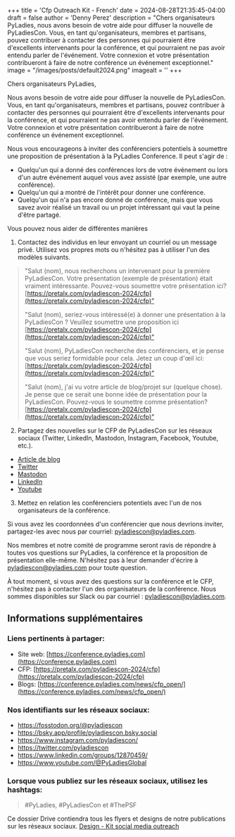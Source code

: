 +++
title = 'Cfp Outreach Kit - French'
date = 2024-08-28T21:35:45-04:00
draft = false
author = 'Denny Perez'
description = "Chers organisateurs PyLadies, nous avons besoin de votre aide pour diffuser la nouvelle de PyLadiesCon. Vous, en tant qu'organisateurs, membres et partisans, pouvez contribuer à contacter des personnes qui pourraient être d'excellents intervenants pour la conférence, et qui pourraient ne pas avoir entendu parler de l'événement. Votre connexion et votre présentation contribueront à faire de notre conférence un événement exceptionnel."
image = "/images/posts/default2024.png"
imagealt = ''
+++

Chers organisateurs PyLadies,

Nous avons besoin de votre aide pour diffuser la nouvelle de PyLadiesCon. Vous,
en tant qu'organisateurs, membres et partisans, pouvez contribuer à contacter
des personnes qui pourraient être d'excellents intervenants pour la conférence,
et qui pourraient ne pas avoir entendu parler de l'événement. Votre connexion
et votre présentation contribueront à faire de notre conférence un événement
exceptionnel.

Nous vous encourageons à inviter des conférenciers potentiels à soumettre une
proposition de présentation à la PyLadies Conference. Il peut s'agir de :

- Quelqu'un qui a donné des conférences lors de votre événement ou lors d'un
  autre événement auquel vous avez assisté (par exemple, une autre conférence).
- Quelqu'un qui a montré de l'intérêt pour donner une conférence.
- Quelqu'un qui n'a pas encore donné de conférence, mais que vous savez avoir
  réalisé un travail ou un projet intéressant qui vaut la peine d'être partagé.

Vous pouvez nous aider de différentes manières

1. Contactez des individus en leur envoyant un courriel ou un message privé.
   Utilisez vos propres mots ou n'hésitez pas à utiliser l'un des modèles
   suivants.

> "Salut (nom), nous recherchons un intervenant pour la première PyLadiesCon.
> Votre présentation (exemple de présentation) était vraiment intéressante.
> Pouvez-vous soumettre votre présentation ici?
> [https://pretalx.com/pyladiescon-2024/cfp](https://pretalx.com/pyladiescon-2024/cfp)”
>
> "Salut (nom), seriez-vous intéressé(e) à donner une présentation à la
> PyLadiesCon ? Veuillez soumettre une proposition ici
> [https://pretalx.com/pyladiescon-2024/cfp](https://pretalx.com/pyladiescon-2024/cfp)”
>
> "Salut (nom), PyLadiesCon recherche des conférenciers, et je pense que vous
> seriez formidable pour cela. Jetez un coup d'œil ici:
> [https://pretalx.com/pyladiescon-2024/cfp](https://pretalx.com/pyladiescon-2024/cfp)”
>
> "Salut (nom), j'ai vu votre article de blog/projet sur (quelque chose). Je
> pense que ce serait une bonne idée de présentation pour la PyLadiesCon.
> Pouvez-vous le soumettre comme présentation?
> [https://pretalx.com/pyladiescon-2024/cfp](https://pretalx.com/pyladiescon-2024/cfp)”

2. Partagez des nouvelles sur le CFP de PyLadiesCon sur les réseaux sociaux
   (Twitter, LinkedIn, Mastodon, Instagram, Facebook, Youtube, etc.).

- [Article de blog](https://conference.pyladies.com/news/cfp_open/)
- [Twitter](https://x.com/pyladiescon/status/1824179923713659336)
- [Mastodon](https://fosstodon.org/@pyladiescon/112967895199872463)
- [LinkedIn](https://www.linkedin.com/posts/pyladiescon_pyladiescon-python-pyladies-activity-7229947209079795712-egx8?utm_source=share&utm_medium=member_desktop)
- [Youtube](https://www.youtube.com/@PyLadiesGlobal)

3. Mettez en relation les conférenciers potentiels avec l'un de nos
   organisateurs de la conférence.

Si vous avez les coordonnées d'un conférencier que nous devrions inviter,
partagez-les avec nous par courriel: [pyladiescon@pyladies.com](mailto:pyladiescon@pyladies.com).

Nos membres et notre comité de programme seront ravis de répondre à toutes vos
questions sur PyLadies, la conférence et la proposition de présentation
elle-même. N'hésitez pas à leur demander d'écrire à
[pyladiescon@pyladies.com](mailto:pyladiescon@pyladies.com) pour toute
question.

À tout moment, si vous avez des questions sur la conférence et le CFP,
n'hésitez pas à contacter l'un des organisateurs de la conférence. Nous sommes
disponibles sur Slack ou par courriel :
[pyladiescon@pyladies.com](mailto:pyladiescon@pyladies.com).

## Informations supplémentaires

### Liens pertinents à partager:

* Site web: [https://conference.pyladies.com](https://conference.pyladies.com)
* CFP: [https://pretalx.com/pyladiescon-2024/cfp](https://pretalx.com/pyladiescon-2024/cfp)
* Blogs: [https://conference.pyladies.com/news/cfp_open/](https://conference.pyladies.com/news/cfp_open/)

### Nos identifiants sur les réseaux sociaux:

- https://fosstodon.org/@pyladiescon
- https://bsky.app/profile/pyladiescon.bsky.social
- https://www.instagram.com/pyladiescon/
- https://twitter.com/pyladiescon
- https://www.linkedin.com/groups/12870459/
- https://www.youtube.com/@PyLadiesGlobal

### Lorsque vous publiez sur les réseaux sociaux, utilisez les hashtags:

> \#PyLadies, \#PyLadiesCon et \#ThePSF

Ce dossier Drive contiendra tous les flyers et designs de notre
publications sur les réseaux sociaux. [Design - Kit social media
outreach](https://drive.google.com/drive/folders/1z6mkV1lp4pdxej3c3btlpwBaVLIwALPU?usp=sharing)
